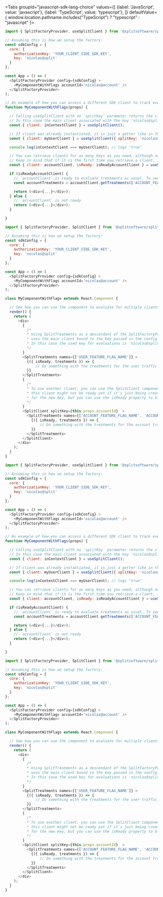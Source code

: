 
<Tabs
  groupId="javascript-sdk-lang-choice"
  values={[
    {label: 'JavaScript', value: 'javascript'},
    {label: 'TypeScript', value: 'typescript'},
  ]} defaultValue={ window.location.pathname.includes("TypeScript") ? "typescript" : "javascript" }>
  <TabItem value="javascript">

```javascript title="Using the useSplitClient hook"
import { SplitFactoryProvider, useSplitClient } from '@splitsoftware/splitio-react';

// Assuming this is how we setup the factory:
const sdkConfig = {
  core: {
    authorizationKey: 'YOUR_CLIENT_SIDE_SDK_KEY',
    key: 'nicolas@split'
  }
};

const App = () => (
  <SplitFactoryProvider config={sdkConfig} >
    <MyComponentWithFlags accountId='nicolas@account' />
  </SplitFactoryProvider>
);

// An example of how you can access a different SDK client to track events or evaluate flags in a function component with `useSplitClient` hook.
function MyComponentWithFlags(props) {

  // Calling useSplitClient with no `splitKey` parameter returns the client on the Split context.
  // In this case the main client associated with the key 'nicolas@split' provided on initialization.
  const { client: inContextClient } = useSplitClient();

  // If client was already instantiated, it is just a getter like in the regular JS SDK.
  const { client: myUserClient } = useSplitClient({ splitKey: 'nicolas@split' });

  console.log(inContextClient === myUserClient); // logs "true"

  // You can retrieve clients for as many keys as you need, although not recommended to create more than you absolutely need to.
  // Keep in mind that if it is the first time you retrieve a client, it might not be ready yet.
  const { client: accountClient, isReady: isReadyAccountClient } = useSplitClient({ splitKey: this.props.accountId });

  if (isReadyAccountClient) {
    // `accountClient` is ready to evaluate treatments as usual. To see more information about the client API go to the docs for JavaScript SDK.
    const accountTreatments = accountClient.getTreatments(['ACCOUNT_FEATURE_FLAG_NAME', 'ACCOUNT_FEATURE_FLAG_NAME_2']);

    return (<div>{...}</div>);
  } else {
    // `accountClient` is not ready
    return (<div>{...}</div>);
  }

}
```

```javascript title="Using SplitClient component (deprecated)"
import { SplitFactoryProvider, SplitClient } from '@splitsoftware/splitio-react';

// Assuming this is how we setup the factory:
const sdkConfig = {
  core: {
    authorizationKey: 'YOUR_CLIENT_SIDE_SDK_KEY',
    key: 'nicolas@split'
  }
};

const App = () => (
  <SplitFactoryProvider config={sdkConfig} > 
    <MyComponentWithFlags accountId='nicolas@account' /> 
  </SplitFactoryProvider>
);

class MyComponentWithFlags extends React.Component {

  // See how you can use the component to evaluate for multiple clients in your templates.
  render() {
    return (
      <div>
        {
          /*
          * Using SplitTreatments as a descendant of the SplitFactoryProvider with no SplitClient wrapping it,
          * uses the main client bound to the key passed in the config for evaluations.
          * In this case the used key for evaluations is 'nicolas@split'.
          */
        }
        <SplitTreatments names={['USER_FEATURE_FLAG_NAME']} >
          {({ isReady, treatments }) => {
              // Do something with the treatments for the user traffic type.
          }}
        </SplitTreatments>
        {
          /*
          * To use another client, you can use the SplitClient component. Keep in mind that
          * this client might not be ready yet if it's just being created and still downloading segments
          * for the new key, but you can use the isReady property to block until ready.
          */
        }
        <SplitClient splitKey={this.props.accountId}  >
          <SplitTreatments names={['ACCOUNT_FEATURE_FLAG_NAME', 'ACCOUNT_FEATURE_FLAG_NAME_2']} >
            {({ isReady, treatments }) => {
                // Do something with the treatments for the account traffic type.
            }}
          </SplitTreatments>
        </SplitClient>
      </div>
    );
  }
}
```

  </TabItem>
  <TabItem value="typescript">

```javascript title="Using the useSplitClient hook"
import { SplitFactoryProvider, useSplitClient } from '@splitsoftware/splitio-react';

// Assuming this is how we setup the factory:
const sdkConfig = {
  core: {
    authorizationKey: 'YOUR_CLIENT_SIDE_SDK_KEY',
    key: 'nicolas@split'
  }
};

const App = () => (
  <SplitFactoryProvider config={sdkConfig} >
    <MyComponentWithFlags accountId='nicolas@account' />
  </SplitFactoryProvider>
);

// An example of how you can access a different SDK client to track events or evaluate flags in a function component with `useSplitClient` hook.
function MyComponentWithFlags(props) {

  // Calling useSplitClient with no `splitKey` parameter returns the client on the Split context.
  // In this case the main client associated with the key 'nicolas@split' provided on initialization.
  const { client: inContextClient } = useSplitClient();

  // If client was already instantiated, it is just a getter like in the regular JS SDK.
  const { client: myUserClient } = useSplitClient({ splitKey: 'nicolas@split' });

  console.log(inContextClient === myUserClient); // logs "true"

  // You can retrieve clients for as many keys as you need, although not recommended to create more than you absolutely need to.
  // Keep in mind that if it is the first time you retrieve a client, it might not be ready yet.
  const { client: accountClient, isReady: isReadyAccountClient } = useSplitClient({ splitKey: this.props.accountId });

  if (isReadyAccountClient) {
    // `accountClient` is ready to evaluate treatments as usual. To see more information about the client API go to the docs for JavaScript SDK.
    const accountTreatments = accountClient.getTreatments(['ACCOUNT_FEATURE_FLAG_NAME', 'ACCOUNT_FEATURE_FLAG_NAME_2']);

    return (<div>{...}</div>);
  } else {
    // `accountClient` is not ready
    return (<div>{...}</div>);
  }

}
```

```javascript title="Using SplitClient component (deprecated)"
import { SplitFactoryProvider, SplitClient } from '@splitsoftware/splitio-react';

// Assuming this is how we setup the factory:
const sdkConfig = {
  core: {
    authorizationKey: 'YOUR_CLIENT_SIDE_SDK_KEY',
    key: 'nicolas@split'
  }
};

const App = () => (
  <SplitFactoryProvider config={sdkConfig} > 
    <MyComponentWithFlags accountId='nicolas@account' /> 
  </SplitFactoryProvider>
);

class MyComponentWithFlags extends React.Component {

  // See how you can use the component to evaluate for multiple clients in your templates.
  render() {
    return (
      <div>
        {
          /*
          * Using SplitTreatments as a descendant of the SplitFactoryProvider with no SplitClient wrapping it,
          * uses the main client bound to the key passed in the config for evaluations.
          * In this case the used key for evaluations is 'nicolas@split'.
          */
        }
        <SplitTreatments names={['USER_FEATURE_FLAG_NAME']} >
          {({ isReady, treatments }) => {
              // Do something with the treatments for the user traffic type.
          }}
        </SplitTreatments>
        {
          /*
          * To use another client, you can use the SplitClient component. Keep in mind that
          * this client might not be ready yet if it's just being created and still downloading segments
          * for the new key, but you can use the isReady property to block until ready.
          */
        }
        <SplitClient splitKey={this.props.accountId}  >
          <SplitTreatments names={['ACCOUNT_FEATURE_FLAG_NAME', 'ACCOUNT_FEATURE_FLAG_NAME_2']} >
            {({ isReady, treatments }) => {
                // Do something with the treatments for the account traffic type.
            }}
          </SplitTreatments>
        </SplitClient>
      </div>
    );
  }
}
```

  </TabItem>
</Tabs>